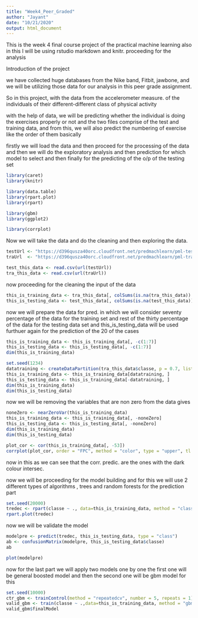 ```yaml
---
title: "Week4_Peer_Graded"
author: "Jayant"
date: "10/21/2020"
output: html_document
---
```


This is the week 4 final course project of the practical machine learning also in this I will be using rstudio markdown and knitr. proceeding for the analysis

Introduction of the project

we have collected huge databases from the Nike band, Fitbit, jawbone, and we will be utilizing those data for our analysis in this peer grade assignment.

So in this project, with the data from the accelerometer measure. of the individuals of their different-different class of physical activity

with the help of data, we will be predicting whether the individual is doing the exercises properly or not and the two files comprise of the test and training data, and from this, we will also predict the numbering of exercise like the 
order of them basically

firstly we will load the data and then proceed for the processing of the data and then we will do the exploratory analysis and then prediction for which model to select and then finally for the predicting of the o/p of the testing set


```r
library(caret)
library(knitr)

library(data.table)
library(rpart.plot)
library(rpart)

library(gbm)
library(ggplot2)

library(corrplot)

```
Now we will take the data and do the cleaning and then exploring the data. 

```r
testUrl <- "https://d396qusza40orc.cloudfront.net/predmachlearn/pml-testing.csv"
traUrl  <- "https://d396qusza40orc.cloudfront.net/predmachlearn/pml-training.csv"

test_this_data <- read.csv(url(testUrl))
tra_this_data <- read.csv(url(traUrl))


```
now proceeding for the cleaning the input of the data

```r
this_is_training_data <- tra_this_data[, colSums(is.na(tra_this_data)) == 0]
this_is_testing_data <- test_this_data[, colSums(is.na(test_this_data)) == 0]
```
now we will prepare the data for pred. in which we will consider seventy percentage of the data for the training set and rest of the thirty percentage of the data for the testing data set
and this_is_testing_data will be used furthuer again for the prediction of the 20 of the cases 

```r
this_is_training_data <- this_is_training_data[, -c(1:7)]
this_is_testing_data <- this_is_testing_data[, -c(1:7)]
dim(this_is_training_data)
```

```r
set.seed(1234)
datatraining <- createDataPartition(tra_this_data$classe, p = 0.7, list = FALSE)
this_is_training_data <- this_is_training_data[datatraining, ]
this_is_testing_data <- this_is_training_data[-datatraining, ]
dim(this_is_training_data)
dim(this_is_testing_data)
```
now we will be removing the variables that are non zero from the data gives
```r
noneZero <- nearZeroVar(this_is_training_data)
this_is_training_data <- this_is_training_data[, -noneZero]
this_is_testing_data <- this_is_testing_data[, -noneZero]
dim(this_is_training_data)
dim(this_is_testing_data)
```


```r
plot_cor <- cor(this_is_training_data[, -53])
corrplot(plot_cor, order = "FPC", method = "color", type = "upper", tl.cex = 0.8, tl.col = rgb(0, 0, 0))
```

now in this as we can see that the corr. predic. are the ones with the dark colour intersec.

now we will be proceeding for the model building and for this we will use 2 different types of algorithms , trees and random forests for the prediction part 

```r
set.seed(20000)
tredec <- rpart(classe ~ ., data=this_is_training_data, method = "class")
rpart.plot(tredec)
```

now we will be validate the model 
```r
modelpre <- predict(tredec, this_is_testing_data, type = "class")
ab <- confusionMatrix(modelpre, this_is_testing_data$classe)
ab
```

```r
plot(modelpre)
```

now for the last part we will apply two models one by one 
the first one will be general boosted model and then the second one will be gbm model for this 
```r
set.seed(10000)
ctr_gbm <- trainControl(method = "repeatedcv", number = 5, repeats = 1)
valid_gbm <- train(classe ~ .,data=this_is_training_data, method = "gbm", trControl = ctr_gbm, verbose = FALSE)
valid_gbm$finalModel
```


